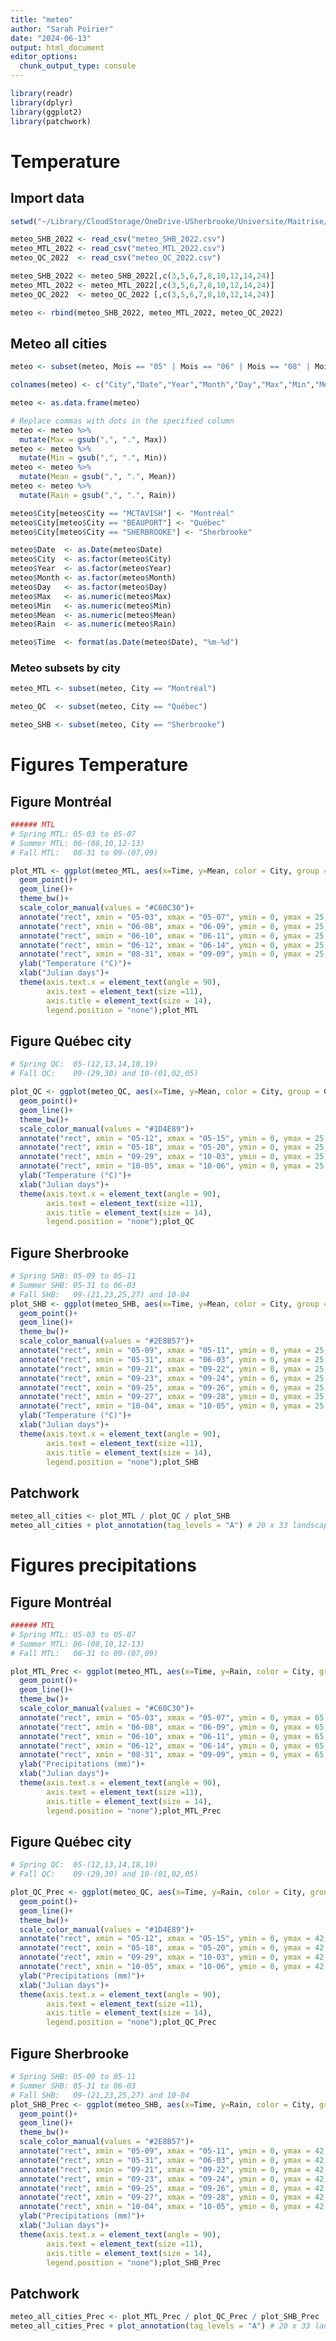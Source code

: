 ```yaml
---
title: "meteo"
author: "Sarah Poirier"
date: "2024-06-13"
output: html_document
editor_options: 
  chunk_output_type: console
---
```

```r
library(readr)
library(dplyr)
library(ggplot2)
library(patchwork)
```

# Temperature
## Import data
```r
setwd("~/Library/CloudStorage/OneDrive-USherbrooke/Universite/Maitrise/WRITING/Bioaerosol_article/meteo")

meteo_SHB_2022 <- read_csv("meteo_SHB_2022.csv")
meteo_MTL_2022 <- read_csv("meteo_MTL_2022.csv")
meteo_QC_2022  <- read_csv("meteo_QC_2022.csv")

meteo_SHB_2022 <- meteo_SHB_2022[,c(3,5,6,7,8,10,12,14,24)]
meteo_MTL_2022 <- meteo_MTL_2022[,c(3,5,6,7,8,10,12,14,24)]
meteo_QC_2022  <- meteo_QC_2022 [,c(3,5,6,7,8,10,12,14,24)]

meteo <- rbind(meteo_SHB_2022, meteo_MTL_2022, meteo_QC_2022)

```

## Meteo all cities
```r
meteo <- subset(meteo, Mois == "05" | Mois == "06" | Mois == "08" | Mois == "09" | Mois == "10")

colnames(meteo) <- c("City","Date","Year","Month","Day","Max","Min","Mean","Rain")

meteo <- as.data.frame(meteo)

# Replace commas with dots in the specified column
meteo <- meteo %>%
  mutate(Max = gsub(",", ".", Max))
meteo <- meteo %>%
  mutate(Min = gsub(",", ".", Min))
meteo <- meteo %>%
  mutate(Mean = gsub(",", ".", Mean))
meteo <- meteo %>%
  mutate(Rain = gsub(",", ".", Rain))

meteo$City[meteo$City == "MCTAVISH"] <- "Montréal"
meteo$City[meteo$City == "BEAUPORT"] <- "Québec"
meteo$City[meteo$City == "SHERBROOKE"] <- "Sherbrooke"

meteo$Date  <- as.Date(meteo$Date)
meteo$City  <- as.factor(meteo$City)
meteo$Year  <- as.factor(meteo$Year)
meteo$Month <- as.factor(meteo$Month)
meteo$Day   <- as.factor(meteo$Day)
meteo$Max   <- as.numeric(meteo$Max)
meteo$Min   <- as.numeric(meteo$Min)
meteo$Mean  <- as.numeric(meteo$Mean)
meteo$Rain  <- as.numeric(meteo$Rain)

meteo$Time  <- format(as.Date(meteo$Date), "%m-%d")
```

### Meteo subsets by city
```r
meteo_MTL <- subset(meteo, City == "Montréal")

meteo_QC  <- subset(meteo, City == "Québec")

meteo_SHB <- subset(meteo, City == "Sherbrooke")
```

# Figures Temperature
## Figure Montréal
```r
###### MTL
# Spring MTL: 05-03 to 05-07
# Summer MTL: 06-(08,10,12-13)
# Fall MTL:   08-31 to 09-(07,09)

plot_MTL <- ggplot(meteo_MTL, aes(x=Time, y=Mean, color = City, group = City)) + 
  geom_point()+ 
  geom_line()+
  theme_bw()+
  scale_color_manual(values = "#C60C30")+
  annotate("rect", xmin = "05-03", xmax = "05-07", ymin = 0, ymax = 25, alpha = 0.5, fill = "springgreen3")+
  annotate("rect", xmin = "06-08", xmax = "06-09", ymin = 0, ymax = 25, alpha = 0.5, fill = "skyblue3")+
  annotate("rect", xmin = "06-10", xmax = "06-11", ymin = 0, ymax = 25, alpha = 0.5, fill = "skyblue3")+
  annotate("rect", xmin = "06-12", xmax = "06-14", ymin = 0, ymax = 25, alpha = 0.5, fill = "skyblue3")+
  annotate("rect", xmin = "08-31", xmax = "09-09", ymin = 0, ymax = 25, alpha = 0.5, fill = "orange3")+
  ylab("Temperature (°C)")+
  xlab("Julian days")+
  theme(axis.text.x = element_text(angle = 90),
        axis.text = element_text(size =11),
        axis.title = element_text(size = 14),
        legend.position = "none");plot_MTL
```

## Figure Québec city
```r
# Spring QC:  05-(12,13,14,18,19)
# Fall QC:    09-(29,30) and 10-(01,02,05)

plot_QC <- ggplot(meteo_QC, aes(x=Time, y=Mean, color = City, group = City)) + 
  geom_point()+ 
  geom_line()+
  theme_bw()+
  scale_color_manual(values = "#1D4E89")+
  annotate("rect", xmin = "05-12", xmax = "05-15", ymin = 0, ymax = 25, alpha = 0.5, fill = "springgreen3")+
  annotate("rect", xmin = "05-18", xmax = "05-20", ymin = 0, ymax = 25, alpha = 0.5, fill = "springgreen3")+
  annotate("rect", xmin = "09-29", xmax = "10-03", ymin = 0, ymax = 25, alpha = 0.5, fill = "orange3")+
  annotate("rect", xmin = "10-05", xmax = "10-06", ymin = 0, ymax = 25, alpha = 0.5, fill = "orange3")+
  ylab("Temperature (°C)")+
  xlab("Julian days")+
  theme(axis.text.x = element_text(angle = 90),
        axis.text = element_text(size =11),
        axis.title = element_text(size = 14),
        legend.position = "none");plot_QC
```

## Figure Sherbrooke
```r
# Spring SHB: 05-09 to 05-11
# Summer SHB: 05-31 to 06-03
# Fall SHB:   09-(21,23,25,27) and 10-04
plot_SHB <- ggplot(meteo_SHB, aes(x=Time, y=Mean, color = City, group = City)) + 
  geom_point()+ 
  geom_line()+
  theme_bw()+
  scale_color_manual(values = "#2E8B57")+
  annotate("rect", xmin = "05-09", xmax = "05-11", ymin = 0, ymax = 25, alpha = 0.5, fill = "springgreen3")+
  annotate("rect", xmin = "05-31", xmax = "06-03", ymin = 0, ymax = 25, alpha = 0.5, fill = "skyblue3")+
  annotate("rect", xmin = "09-21", xmax = "09-22", ymin = 0, ymax = 25, alpha = 0.5, fill = "orange3")+
  annotate("rect", xmin = "09-23", xmax = "09-24", ymin = 0, ymax = 25, alpha = 0.5, fill = "orange3")+
  annotate("rect", xmin = "09-25", xmax = "09-26", ymin = 0, ymax = 25, alpha = 0.5, fill = "orange3")+
  annotate("rect", xmin = "09-27", xmax = "09-28", ymin = 0, ymax = 25, alpha = 0.5, fill = "orange3")+
  annotate("rect", xmin = "10-04", xmax = "10-05", ymin = 0, ymax = 25, alpha = 0.5, fill = "orange3")+
  ylab("Temperature (°C)")+
  xlab("Julian days")+
  theme(axis.text.x = element_text(angle = 90),
        axis.text = element_text(size =11),
        axis.title = element_text(size = 14),
        legend.position = "none");plot_SHB
```

## Patchwork
```r
meteo_all_cities <- plot_MTL / plot_QC / plot_SHB
meteo_all_cities + plot_annotation(tag_levels = "A") # 20 x 33 landscape
```

# Figures precipitations
## Figure Montréal
```r
###### MTL
# Spring MTL: 05-03 to 05-07
# Summer MTL: 06-(08,10,12-13)
# Fall MTL:   08-31 to 09-(07,09)

plot_MTL_Prec <- ggplot(meteo_MTL, aes(x=Time, y=Rain, color = City, group = City)) + 
  geom_point()+ 
  geom_line()+
  theme_bw()+
  scale_color_manual(values = "#C60C30")+
  annotate("rect", xmin = "05-03", xmax = "05-07", ymin = 0, ymax = 65, alpha = 0.5, fill = "springgreen3")+
  annotate("rect", xmin = "06-08", xmax = "06-09", ymin = 0, ymax = 65, alpha = 0.5, fill = "#61a5c2")+
  annotate("rect", xmin = "06-10", xmax = "06-11", ymin = 0, ymax = 65, alpha = 0.5, fill = "#61a5c2")+
  annotate("rect", xmin = "06-12", xmax = "06-14", ymin = 0, ymax = 65, alpha = 0.5, fill = "#61a5c2")+
  annotate("rect", xmin = "08-31", xmax = "09-09", ymin = 0, ymax = 65, alpha = 0.5, fill = "orange3")+
  ylab("Precipitations (mm)")+
  xlab("Julian days")+
  theme(axis.text.x = element_text(angle = 90),
        axis.text = element_text(size =11),
        axis.title = element_text(size = 14),
        legend.position = "none");plot_MTL_Prec
```

## Figure Québec city
```r
# Spring QC:  05-(12,13,14,18,19)
# Fall QC:    09-(29,30) and 10-(01,02,05)

plot_QC_Prec <- ggplot(meteo_QC, aes(x=Time, y=Rain, color = City, group = City)) + 
  geom_point()+ 
  geom_line()+
  theme_bw()+
  scale_color_manual(values = "#1D4E89")+
  annotate("rect", xmin = "05-12", xmax = "05-15", ymin = 0, ymax = 42, alpha = 0.5, fill = "springgreen3")+
  annotate("rect", xmin = "05-18", xmax = "05-20", ymin = 0, ymax = 42, alpha = 0.5, fill = "springgreen3")+
  annotate("rect", xmin = "09-29", xmax = "10-03", ymin = 0, ymax = 42, alpha = 0.5, fill = "orange3")+
  annotate("rect", xmin = "10-05", xmax = "10-06", ymin = 0, ymax = 42, alpha = 0.5, fill = "orange3")+
  ylab("Precipitations (mm)")+
  xlab("Julian days")+
  theme(axis.text.x = element_text(angle = 90),
        axis.text = element_text(size =11),
        axis.title = element_text(size = 14),
        legend.position = "none");plot_QC_Prec
```

## Figure Sherbrooke
```r
# Spring SHB: 05-09 to 05-11
# Summer SHB: 05-31 to 06-03
# Fall SHB:   09-(21,23,25,27) and 10-04
plot_SHB_Prec <- ggplot(meteo_SHB, aes(x=Time, y=Rain, color = City, group = City)) + 
  geom_point()+ 
  geom_line()+
  theme_bw()+
  scale_color_manual(values = "#2E8B57")+
  annotate("rect", xmin = "05-09", xmax = "05-11", ymin = 0, ymax = 42, alpha = 0.5, fill = "springgreen3")+
  annotate("rect", xmin = "05-31", xmax = "06-03", ymin = 0, ymax = 42, alpha = 0.5, fill = "#61a5c2")+
  annotate("rect", xmin = "09-21", xmax = "09-22", ymin = 0, ymax = 42, alpha = 0.5, fill = "orange3")+
  annotate("rect", xmin = "09-23", xmax = "09-24", ymin = 0, ymax = 42, alpha = 0.5, fill = "orange3")+
  annotate("rect", xmin = "09-25", xmax = "09-26", ymin = 0, ymax = 42, alpha = 0.5, fill = "orange3")+
  annotate("rect", xmin = "09-27", xmax = "09-28", ymin = 0, ymax = 42, alpha = 0.5, fill = "orange3")+
  annotate("rect", xmin = "10-04", xmax = "10-05", ymin = 0, ymax = 42, alpha = 0.5, fill = "orange3")+
  ylab("Precipitations (mm)")+
  xlab("Julian days")+
  theme(axis.text.x = element_text(angle = 90),
        axis.text = element_text(size =11),
        axis.title = element_text(size = 14),
        legend.position = "none");plot_SHB_Prec
```

## Patchwork
```r
meteo_all_cities_Prec <- plot_MTL_Prec / plot_QC_Prec / plot_SHB_Prec
meteo_all_cities_Prec + plot_annotation(tag_levels = "A") # 20 x 33 landscape
```

